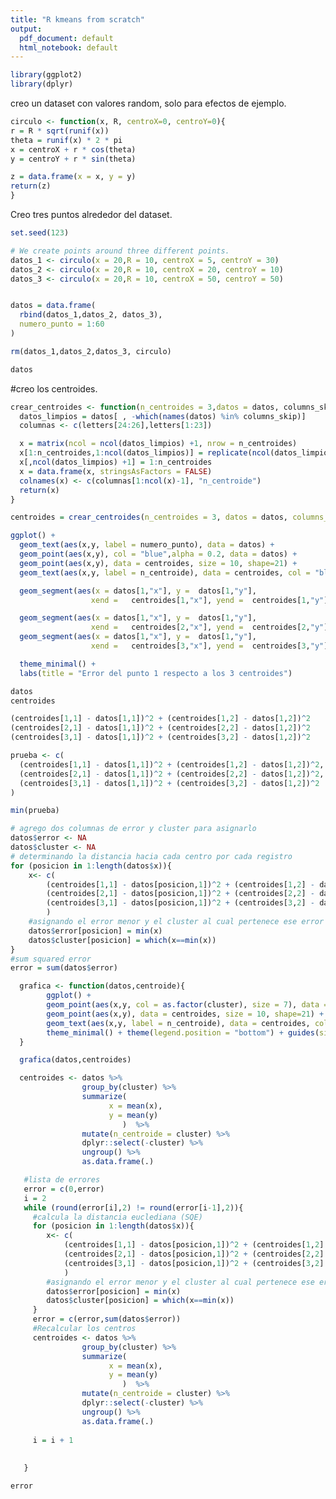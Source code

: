 ```yaml
---
title: "R kmeans from scratch"
output:
  pdf_document: default
  html_notebook: default
---
```

 
```r
library(ggplot2)
library(dplyr)
```
creo un dataset con valores random, solo para efectos de ejemplo.
```r
circulo <- function(x, R, centroX=0, centroY=0){
r = R * sqrt(runif(x))
theta = runif(x) * 2 * pi
x = centroX + r * cos(theta)
y = centroY + r * sin(theta)

z = data.frame(x = x, y = y)
return(z)
}
```
Creo tres puntos alrededor del dataset. 
```r
set.seed(123)

# We create points around three different points.
datos_1 <- circulo(x = 20,R = 10, centroX = 5, centroY = 30)
datos_2 <- circulo(x = 20,R = 10, centroX = 20, centroY = 10)
datos_3 <- circulo(x = 20,R = 10, centroX = 50, centroY = 50)


datos = data.frame(
  rbind(datos_1,datos_2, datos_3),
  numero_punto = 1:60
)

rm(datos_1,datos_2,datos_3, circulo)
```

```r
datos
```


#creo los centroides.
```r
crear_centroides <- function(n_centroides = 3,datos = datos, columns_skip){
  datos_limpios = datos[ , -which(names(datos) %in% columns_skip)]
  columnas <- c(letters[24:26],letters[1:23])

  x = matrix(ncol = ncol(datos_limpios) +1, nrow = n_centroides)
  x[1:n_centroides,1:ncol(datos_limpios)] = replicate(ncol(datos_limpios), runif(n_centroides,min(datos_limpios), max(datos_limpios))) 
  x[,ncol(datos_limpios) +1] = 1:n_centroides
  x = data.frame(x, stringsAsFactors = FALSE)
  colnames(x) <- c(columnas[1:ncol(x)-1], "n_centroide")
  return(x)
}

centroides = crear_centroides(n_centroides = 3, datos = datos, columns_skip = "numero_punto")

ggplot() +
  geom_text(aes(x,y, label = numero_punto), data = datos) + 
  geom_point(aes(x,y), col = "blue",alpha = 0.2, data = datos) + 
  geom_point(aes(x,y), data = centroides, size = 10, shape=21) +
  geom_text(aes(x,y, label = n_centroide), data = centroides, col = "black") +

  geom_segment(aes(x = datos[1,"x"], y =  datos[1,"y"],
                  xend =   centroides[1,"x"], yend =  centroides[1,"y"]), linetype = "dashed") +

  geom_segment(aes(x = datos[1,"x"], y =  datos[1,"y"],
                  xend =   centroides[2,"x"], yend =  centroides[2,"y"]), linetype = "dashed") +
  geom_segment(aes(x = datos[1,"x"], y =  datos[1,"y"],
                  xend =   centroides[3,"x"], yend =  centroides[3,"y"]), linetype = "dashed") +

  theme_minimal() +
  labs(title = "Error del punto 1 respecto a los 3 centroides")
```

```r
datos
centroides

(centroides[1,1] - datos[1,1])^2 + (centroides[1,2] - datos[1,2])^2 
(centroides[2,1] - datos[1,1])^2 + (centroides[2,2] - datos[1,2])^2  
(centroides[3,1] - datos[1,1])^2 + (centroides[3,2] - datos[1,2])^2 
```

```r
prueba <- c(
  (centroides[1,1] - datos[1,1])^2 + (centroides[1,2] - datos[1,2])^2,
  (centroides[2,1] - datos[1,1])^2 + (centroides[2,2] - datos[1,2])^2,
  (centroides[3,1] - datos[1,1])^2 + (centroides[3,2] - datos[1,2])^2  
)

min(prueba)
```

```r
# agrego dos columnas de error y cluster para asignarlo
datos$error <- NA
datos$cluster <- NA
# determinando la distancia hacia cada centro por cada registro
for (posicion in 1:length(datos$x)){
    x<- c(
        (centroides[1,1] - datos[posicion,1])^2 + (centroides[1,2] - datos[posicion,2])^2,
        (centroides[2,1] - datos[posicion,1])^2 + (centroides[2,2] - datos[posicion,2])^2,
        (centroides[3,1] - datos[posicion,1])^2 + (centroides[3,2] - datos[posicion,2])^2  
        )
    #asignando el error menor y el cluster al cual pertenece ese error menor
    datos$error[posicion] = min(x)
    datos$cluster[posicion] = which(x==min(x))
}
#sum squared error
error = sum(datos$error)

```

```r
  grafica <- function(datos,centroide){
        ggplot() + 
        geom_point(aes(x,y, col = as.factor(cluster), size = 7), data = datos) + 
        geom_point(aes(x,y), data = centroides, size = 10, shape=21) +
        geom_text(aes(x,y, label = n_centroide), data = centroides, col = "black") +
        theme_minimal() + theme(legend.position = "bottom") + guides(size = FALSE) 
  }
```

```r
  grafica(datos,centroides)
```

```r
  centroides <- datos %>%
                group_by(cluster) %>%
                summarize(
                      x = mean(x),
                      y = mean(y)
                         )  %>%
                mutate(n_centroide = cluster) %>%
                dplyr::select(-cluster) %>%
                ungroup() %>%
                as.data.frame(.)

```

```r
   #lista de errores
   error = c(0,error)
   i = 2
   while (round(error[i],2) != round(error[i-1],2)){
     #calcula la distancia euclediana (SQE)
     for (posicion in 1:length(datos$x)){
        x<- c(
            (centroides[1,1] - datos[posicion,1])^2 + (centroides[1,2] - datos[posicion,2])^2,
            (centroides[2,1] - datos[posicion,1])^2 + (centroides[2,2] - datos[posicion,2])^2,
            (centroides[3,1] - datos[posicion,1])^2 + (centroides[3,2] - datos[posicion,2])^2  
            )
        #asignando el error menor y el cluster al cual pertenece ese error menor
        datos$error[posicion] = min(x)
        datos$cluster[posicion] = which(x==min(x))
     }
     error = c(error,sum(datos$error))
     #Recalcular los centros
     centroides <- datos %>%
                group_by(cluster) %>%
                summarize(
                      x = mean(x),
                      y = mean(y)
                         )  %>%
                mutate(n_centroide = cluster) %>%
                dplyr::select(-cluster) %>%
                ungroup() %>%
                as.data.frame(.)
     
     i = i + 1
     
     
   }


```

```r
error
```

